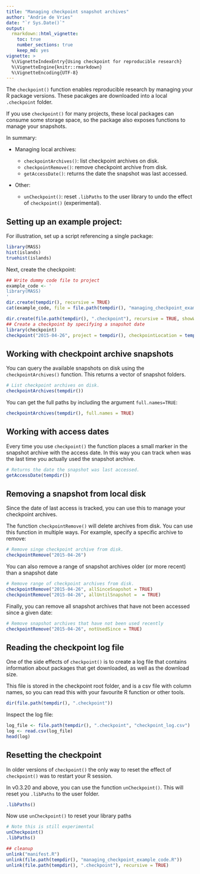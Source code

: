 ```yaml
---
title: "Managing checkpoint snapshot archives"
author: "Andrie de Vries"
date: "`r Sys.Date()`"
output: 
  rmarkdown::html_vignette:
    toc: true
    number_sections: true
    keep_md: yes
vignette: >
  %\VignetteIndexEntry{Using checkpoint for reproducible research}
  %\VignetteEngine{knitr::rmarkdown}
  %\VignetteEncoding{UTF-8}
---
```


The `checkpoint()` function enables reproducible research by managing your R package versions. These pacakges are downloaded into a local `.checkpoint` folder.

If you use `checkpoint()` for many projects, these local packages can consume some storage space, so the package also exposes functions to manage your snapshots.

In summary:

* Managing local archives:

     * `checkpointArchives()`: list checkpoint archives on disk.
     * `checkpointRemove()`: remove checkpoint archive from disk.
     * `getAccessDate()`: returns the date the snapshot was last accessed.
     
* Other:
     * `unCheckpoint()`: reset `.libPaths` to the user library to undo the effect of `checkpoint()` (experimental).


## Setting up an example project:

For illustration, set up a script referencing a single package:

```r
library(MASS)
hist(islands)
truehist(islands)
```


Next, create the checkpoint:


```r
## Write dummy code file to project
example_code <- '
library(MASS)
'
dir.create(tempdir(), recursive = TRUE)
cat(example_code, file = file.path(tempdir(), "managing_checkpoint_example_code.R"))
```

```r
dir.create(file.path(tempdir(), ".checkpoint"), recursive = TRUE, showWarnings = FALSE)
## Create a checkpoint by specifying a snapshot date
library(checkpoint)
checkpoint("2015-04-26", project = tempdir(), checkpointLocation = tempdir())

```

## Working with checkpoint archive snapshots

You can query the available snapshots on disk using the `checkpointArchives()` function. This returns a vector of snapshot folders. 


```r
# List checkpoint archives on disk.
checkpointArchives(tempdir())
```

You can get the full paths by including the argument `full.names=TRUE`:

```r
checkpointArchives(tempdir(), full.names = TRUE)
```


## Working with access dates

Every time you use `checkpoint()` the function places a small marker in the snapshot archive with the access date. In this way you can track when was the last time you actually used the snapshot archive.

```r
# Returns the date the snapshot was last accessed.
getAccessDate(tempdir())

```


## Removing a snapshot from local disk

Since the date of last access is tracked, you can use this to manage your checkpoint archives.

The function `checkpointRemove()` will delete archives from disk. You can use this function in multiple ways. For example, specify a specific archive to remove:

```r
# Remove singe checkpoint archive from disk.
checkpointRemove("2015-04-26")
```

You can also remove a range of snapshot archives older (or more recent) than a snapshot date


```r
# Remove range of checkpoint archives from disk.
checkpointRemove("2015-04-26", allSinceSnapshot = TRUE)
checkpointRemove("2015-04-26", allUntilSnapshot =  = TRUE)

```

Finally, you can remove all snapshot archives that have not been accessed since a given date:

```r
# Remove snapshot archives that have not been used recently
checkpointRemove("2015-04-26", notUsedSince = TRUE)

```


## Reading the checkpoint log file

One of the side effects of `checkpoint()` is to create a log file that contains information about packages that get downloaded, as well as the download size.

This file is stored in the checkpoint root folder, and is a csv file with column names, so you can read this with your favourite R function or other tools.

```r
dir(file.path(tempdir(), ".checkpoint"))
```

Inspect the log file:

```r

log_file <- file.path(tempdir(), ".checkpoint", "checkpoint_log.csv")
log <- read.csv(log_file)
head(log)
```


## Resetting the checkpoint

In older versions of `checkpoint()` the only way to reset the effect of `checkpoint()` was to restart your R session.

In v0.3.20 and above, you can use the function `unCheckpoint()`. This will reset you `.libPaths` to the user folder.

```r
.libPaths()
```

Now use `unCheckpoint()` to reset your library paths

```r
# Note this is still experimental
unCheckpoint()
.libPaths()
```


```r
## cleanup
unlink("manifest.R")
unlink(file.path(tempdir(), "managing_checkpoint_example_code.R"))
unlink(file.path(tempdir(), ".checkpoint"), recursive = TRUE)
```
